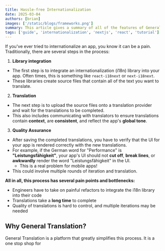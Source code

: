 ```yaml
---
title: Hassle-free Internationalization
date: 2025-03-04
authors: [brian]
images: ['/static/blogs/frameworks.png']
summary: This article gives a summary of all of the features of General Translation.
tags: ['guide', 'internationalization', 'nextjs', 'react', 'tutorial']
---
```


If you've ever tried to internationalize an app, you know it can be a pain.
Traditionally, there are several steps in the process:

1. **Library integration**

- The first step is to integrate an internationalization (i18n) library into your app. Often times, this is something like `react-i18next` or `next-i18next`.
- These libraries create source files that contain all of the text you want to translate.

2. **Translation**

- The next step is to upload the source files onto a translation provider and wait for the translations to be completed.
- This also includes communicating with translators to ensure translations contain **context**, are **consistent**, and reflect the app's **global tone**.

3. **Quality Assurance**

- After saving the completed translations, you have to verify that the UI for your app is rendered correctly with the new translations.
- For example, if the German word for "Performance" is **"Leistungsfähigkeit"**, your app's UI should not **cut off**, **break lines**, or **awkwardly** render the word "Leistungsfähigkeit" in the UI.
  - This is a real problem for mobile apps!
- This could involve multiple rounds of iteration and translation.

**All in all, this process has several pain points and bottlenecks:**

- Engineers have to take on painful refactors to integrate the i18n library into their code
- Translations take a **long time** to complete
- Quality of translations is hard to control, and multiple iterations may be needed

## Why General Translation?

General Translation is a platform that greatly simplifies this process.
It is a one stop shop for
